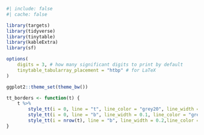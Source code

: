 <!-- Include at the start of every doc -->

```r
#| include: false
#| cache: false

library(targets)
library(tidyverse)
library(tinytable)
library(kableExtra)
library(sf)

options(
	digits = 3, # how many significant digits to print by default
	tinytable_tabularray_placement = "htbp" # for LaTeX
)

ggplot2::theme_set(theme_bw())

tt_borders <- function(t) {
	t %>%
		style_tt(i = 0, line = "t", line_color = "grey20", line_width = 0.8) %>% 
		style_tt(i = 0, line = "b", line_width = 0.1, line_color = "grey20") %>% 
		style_tt(i = nrow(t), line = "b", line_width = 0.2,line_color = "grey20")
}
```
